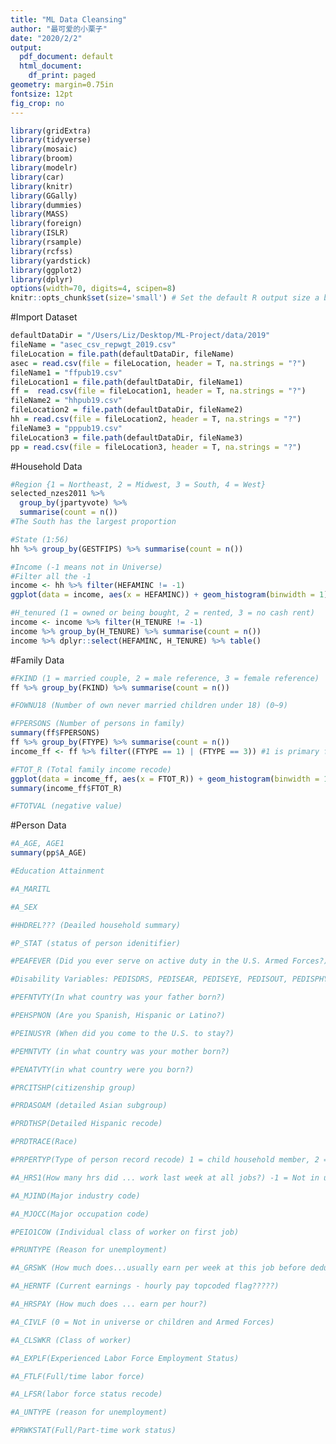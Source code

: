 ```yaml
---
title: "ML Data Cleansing"
author: "最可爱的小栗子"
date: "2020/2/2"
output:
  pdf_document: default
  html_document:
    df_print: paged
geometry: margin=0.75in
fontsize: 12pt
fig_crop: no
---
```


```r
library(gridExtra)
library(tidyverse)
library(mosaic)
library(broom)
library(modelr)
library(car)
library(knitr)
library(GGally)
library(dummies)
library(MASS)
library(foreign)
library(ISLR)
library(rsample)
library(rcfss)
library(yardstick)
library(ggplot2)
library(dplyr)
options(width=70, digits=4, scipen=8)
knitr::opts_chunk$set(size='small') # Set the default R output size a bit smaller
```

#Import Dataset
```r
defaultDataDir = "/Users/Liz/Desktop/ML-Project/data/2019"
fileName = "asec_csv_repwgt_2019.csv"
fileLocation = file.path(defaultDataDir, fileName)
asec = read.csv(file = fileLocation, header = T, na.strings = "?")
fileName1 = "ffpub19.csv"
fileLocation1 = file.path(defaultDataDir, fileName1)
ff =  read.csv(file = fileLocation1, header = T, na.strings = "?")
fileName2 = "hhpub19.csv"
fileLocation2 = file.path(defaultDataDir, fileName2)
hh = read.csv(file = fileLocation2, header = T, na.strings = "?")
fileName3 = "pppub19.csv"
fileLocation3 = file.path(defaultDataDir, fileName3)
pp = read.csv(file = fileLocation3, header = T, na.strings = "?")
```

#Household Data
```r
#Region {1 = Northeast, 2 = Midwest, 3 = South, 4 = West}
selected_nzes2011 %>% 
  group_by(jpartyvote) %>% 
  summarise(count = n())
#The South has the largest proportion

#State (1:56)
hh %>% group_by(GESTFIPS) %>% summarise(count = n())

#Income (-1 means not in Universe)
#Filter all the -1
income <- hh %>% filter(HEFAMINC != -1)
ggplot(data = income, aes(x = HEFAMINC)) + geom_histogram(binwidth = 1)

#H_tenured (1 = owned or being bought, 2 = rented, 3 = no cash rent)
income <- income %>% filter(H_TENURE != -1)
income %>% group_by(H_TENURE) %>% summarise(count = n())
income %>% dplyr::select(HEFAMINC, H_TENURE) %>% table()
```

#Family Data
```r
#FKIND (1 = married couple, 2 = male reference, 3 = female reference)
ff %>% group_by(FKIND) %>% summarise(count = n())

#FOWNU18 (Number of own never married children under 18) (0~9)

#FPERSONS (Number of persons in family)
summary(ff$FPERSONS)
ff %>% group_by(FTYPE) %>% summarise(count = n())
income_ff <- ff %>% filter((FTYPE == 1) | (FTYPE == 3)) #1 is primary family, 3 is related subfamily

#FTOT_R (Total family income recode)
ggplot(data = income_ff, aes(x = FTOT_R)) + geom_histogram(binwidth = 1)
summary(income_ff$FTOT_R)

#FTOTVAL (negative value)
```

#Person Data
```r
#A_AGE, AGE1
summary(pp$A_AGE)

#Education Attainment

#A_MARITL

#A_SEX

#HHDREL??? (Deailed household summary)

#P_STAT (status of person idenitifier)

#PEAFEVER (Did you ever serve on active duty in the U.S. Armed Forces?)

#Disability Variables: PEDISDRS, PEDISEAR, PEDISEYE, PEDISOUT, PEDISPHY, PEDISREM

#PEFNTVTY(In what country was your father born?)

#PEHSPNON (Are you Spanish, Hispanic or Latino?)

#PEINUSYR (When did you come to the U.S. to stay?)

#PEMNTVTY (in what country was your mother born?) 

#PENATVTY(in what country were you born?)

#PRCITSHP(citizenship group)

#PRDASOAM (detailed Asian subgroup)

#PRDTHSP(Detailed Hispanic recode)

#PRDTRACE(Race)

#PRPERTYP(Type of person record recode) 1 = child household member, 2 = adult civilian household member, 3 = adult armed forces household member

#A_HRS1(How many hrs did ... work last week at all jobs?) -1 = Not in universe, 00 = Children and Armed Forces, 01-99 = Number of hrs

#A_MJIND(Major industry code) 

#A_MJOCC(Major occupation code)

#PEIO1COW (Individual class of worker on first job)

#PRUNTYPE (Reason for unemployment)

#A_GRSWK (How much does...usually earn per week at this job before deductions, subject to top coding...)

#A_HERNTF (Current earnings - hourly pay topcoded flag?????)

#A_HRSPAY (How much does ... earn per hour?)

#A_CIVLF (0 = Not in universe or children and Armed Forces)

#A_CLSWKR (Class of worker)

#A_EXPLF(Experienced Labor Force Employment Status)

#A_FTLF(Full/time labor force)

#A_LFSR(labor force status recode)

#A_UNTYPE (reason for unemployment)

#PRWKSTAT(Full/Part-time work status)




```




















